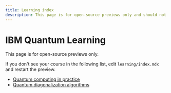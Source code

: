 ```yaml
---
title: Learning index
description: This page is for open-source previews only and should not be synced to inner-source.
---
```


# IBM Quantum Learning

This page is for open-source previews only.

If you don't see your course in the following list, edit `learning/index.mdx` and restart the preview.

- [Quantum computing in practice](/learning/courses/quantum-computing-in-practice)
- [Quantum diagonalization algorithms](/learning/courses/quantum-diagonalization-algorithms)
